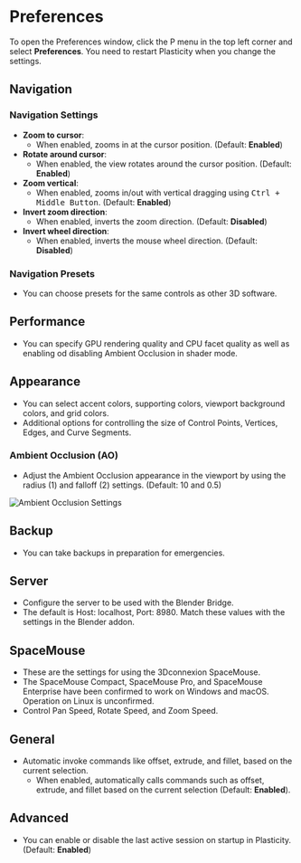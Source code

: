 # Preferences

To open the Preferences window, click the P menu in the top left corner and select **Preferences**.
You need to restart Plasticity when you change the settings.

## Navigation

### Navigation Settings

- **Zoom to cursor**:
    - When enabled, zooms in at the cursor position. (Default: **Enabled**)
- **Rotate around cursor**:
    - When enabled, the view rotates around the cursor position. (Default: **Enabled**)
- **Zoom vertical**:
    - When enabled, zooms in/out with vertical dragging using <kbd>Ctrl + Middle Button</kbd>. (Default: **Enabled**)
- **Invert zoom direction**:
    - When enabled, inverts the zoom direction. (Default: **Disabled**)
- **Invert wheel direction**:
    - When enabled, inverts the mouse wheel direction. (Default: **Disabled**)

### Navigation Presets

- You can choose presets for the same controls as other 3D software.

## Performance

- You can specify GPU rendering quality and CPU facet quality as well as enabling od disabling Ambient Occlusion in shader mode.

## Appearance

- You can select accent colors, supporting colors, viewport background colors, and grid colors.
- Additional options for controlling the size of Control Points, Vertices, Edges, and Curve Segments.

### Ambient Occlusion (AO)

- Adjust the Ambient Occlusion appearance in the viewport by using the radius (1) and falloff (2) settings. (Default: 10 and 0.5)

![Ambient Occlusion Settings](/img/ao-settings.png)

## Backup

- You can take backups in preparation for emergencies.

## Server

- Configure the server to be used with the Blender Bridge.
- The default is Host: localhost, Port: 8980. Match these values with the settings in the Blender addon.

## SpaceMouse

- These are the settings for using the 3Dconnexion SpaceMouse.
- The SpaceMouse Compact, SpaceMouse Pro, and SpaceMouse Enterprise have been confirmed to work on Windows and macOS. Operation on Linux is unconfirmed.
- Control Pan Speed, Rotate Speed, and Zoom Speed.

## General

- Automatic invoke commands like offset, extrude, and fillet, based on the current selection.
    - When enabled, automatically calls commands such as offset, extrude, and fillet based on the current selection (Default: **Enabled**).

## Advanced

- You can enable or disable the last active session on startup in Plasticity. (Default: **Enabled**)